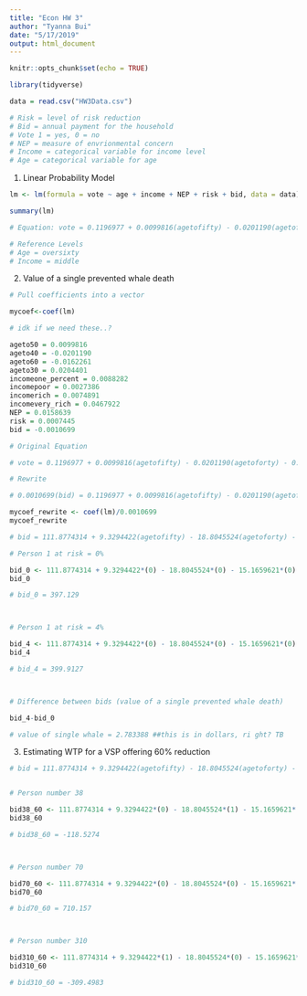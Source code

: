 ```yaml
---
title: "Econ HW 3"
author: "Tyanna Bui"
date: "5/17/2019"
output: html_document
---
```


```r
knitr::opts_chunk$set(echo = TRUE)
```

```r

library(tidyverse)

```

```r

data = read.csv("HW3Data.csv")

# Risk = level of risk reduction
# Bid = annual payment for the household
# Vote 1 = yes, 0 = no
# NEP = measure of envrionmental concern
# Income = categorical variable for income level
# Age = categorical variable for age

```

1. Linear Probability Model

```r

lm <- lm(formula = vote ~ age + income + NEP + risk + bid, data = data)

summary(lm)

# Equation: vote = 0.1196977 + 0.0099816(agetofifty) - 0.0201190(agetoforty) - 0.0162261(agetosixty) +  0.0204401(agetothirty) + 0.0088282(incomepercent) +  0.0027386(incomepoor) + 0.0074891(incomerich) +  0.0467922(incomeveryrich) + 0.0158639(NEP) +  0.0007445(Risk) - 0.0010699(bid)

# Reference Levels
# Age = oversixty
# Income = middle

```

2. Value of a single prevented whale death

```r


# Pull coefficients into a vector

mycoef<-coef(lm)

# idk if we need these..?

ageto50 = 0.0099816
ageto40 = -0.0201190
ageto60 = -0.0162261
ageto30 = 0.0204401
incomeone_percent = 0.0088282
incomepoor = 0.0027386
incomerich = 0.0074891
incomevery_rich = 0.0467922
NEP = 0.0158639
risk = 0.0007445
bid = -0.0010699

```
```r

# Original Equation

# vote = 0.1196977 + 0.0099816(agetofifty) - 0.0201190(agetoforty) - 0.0162261(agetosixty) +  0.0204401(agetothirty) + 0.0088282(incomepercent) +  0.0027386(incomepoor) + 0.0074891(incomerich) +  0.0467922(incomeveryrich) + 0.0158639(NEP) +  0.0007445(Risk) - 0.001069(bid)

# Rewrite

# 0.0010699(bid) = 0.1196977 + 0.0099816(agetofifty) - 0.0201190(agetoforty) - 0.0162261(agetosixty) +  0.0204401(agetothirty) + 0.0088282(incomepercent) +  0.0027386(incomepoor) + 0.0074891(incomerich) +  0.0467922(incomeveryrich) + 0.0158639(NEP) +  0.0007445(Risk) - vote

mycoef_rewrite <- coef(lm)/0.0010699
mycoef_rewrite

# bid = 111.8774314 + 9.3294422(agetofifty) - 18.8045524(agetoforty) - 15.1659621(agetosixty) + 19.1046842(agetothirty) + 8.2514018(incomepercent) + 2.5597137(incomepoor) + 6.9998432(incomerich) + 43.7350996(incomeveryrich) + 14.8274551(NEP) + 0.6958470(risk) - 934.6668(vote)

```

```r

# Person 1 at risk = 0%

bid_0 <- 111.8774314 + 9.3294422*(0) - 18.8045524*(0) - 15.1659621*(0) + 19.1046842*(1) + 8.2514018*(0) + 2.5597137*(0) + 6.9998432*(0) + 43.7350996*(1) + 14.8274551*(15) + 0.6958470*(0) - 934.6668*(0)
bid_0

# bid_0 = 397.129



# Person 1 at risk = 4%

bid_4 <- 111.8774314 + 9.3294422*(0) - 18.8045524*(0) - 15.1659621*(0) + 19.1046842*(1) + 8.2514018*(0) + 2.5597137*(0) + 6.9998432*(0) + 43.7350996*(1) + 14.8274551*(15) + 0.6958470*(4) - 934.6668*(0)
bid_4

# bid_4 = 399.9127



# Difference between bids (value of a single prevented whale death)

bid_4-bid_0

# value of single whale = 2.783388 ##this is in dollars, ri ght? TB

```

3. Estimating WTP for a VSP offering 60% reduction

```r

# bid = 111.8774314 + 9.3294422(agetofifty) - 18.8045524(agetoforty) - 15.1659621(agetosixty) + 19.1046842(agetothirty) + 8.2514018(incomepercent) + 2.5597137(incomepoor) + 6.9998432(incomerich) + 43.7350996(incomeveryrich) + 14.8274551(NEP) + 0.6958470(risk) - 934.6668(vote)


# Person number 38

bid38_60 <- 111.8774314 + 9.3294422*(0) - 18.8045524*(1) - 15.1659621*(0) + 19.1046842*(0) + 8.2514018*(0) + 2.5597137*(0) + 6.9998432*(0) + 43.7350996*(1) + 14.8274551*(43) + 0.6958470*(60) - 934.6668*(1)
bid38_60

# bid38_60 = -118.5274



# Person number 70

bid70_60 <- 111.8774314 + 9.3294422*(0) - 18.8045524*(0) - 15.1659621*(1) + 19.1046842*(0) + 8.2514018*(1) + 2.5597137*(0) + 6.9998432*(0) + 43.7350996*(0) + 14.8274551*(38) + 0.6958470*(60) - 934.6668*(0)
bid70_60

# bid70_60 = 710.157



# Person number 310

bid310_60 <- 111.8774314 + 9.3294422*(1) - 18.8045524*(0) - 15.1659621*(0) + 19.1046842*(0) + 8.2514018*(0) + 2.5597137*(1) + 6.9998432*(0) + 43.7350996*(0) + 14.8274551*(31) + 0.6958470*(60) - 934.6668*(1)
bid310_60

# bid310_60 = -309.4983

```

